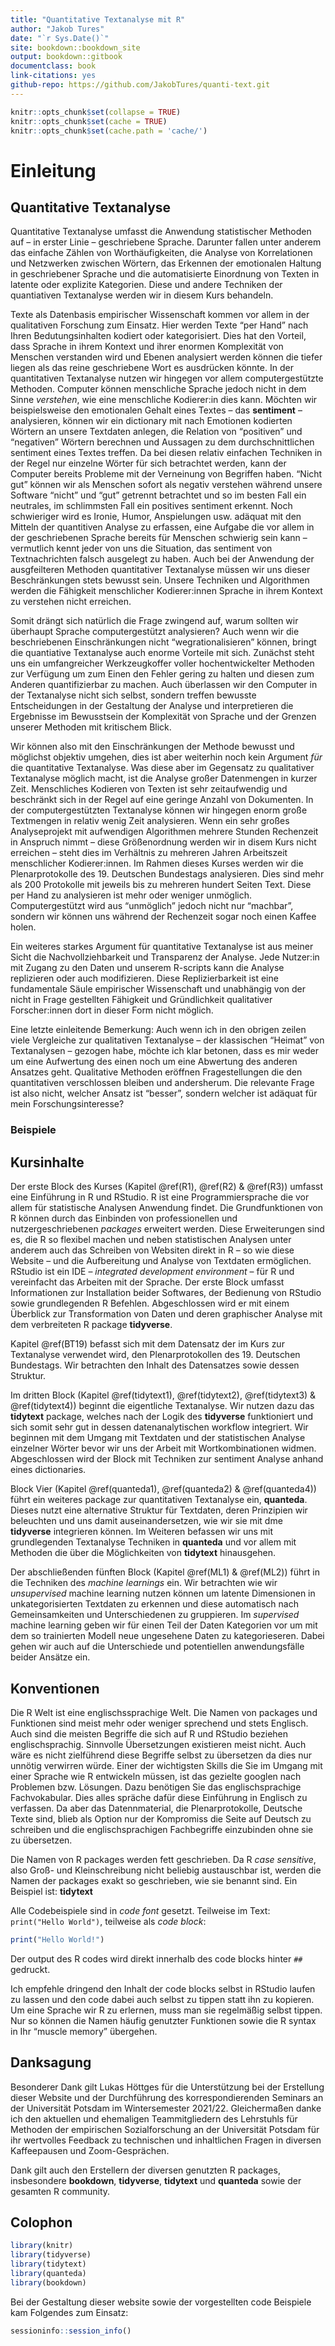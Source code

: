 ```yaml
--- 
title: "Quantitative Textanalyse mit R"
author: "Jakob Tures"
date: "`r Sys.Date()`"
site: bookdown::bookdown_site
output: bookdown::gitbook
documentclass: book
link-citations: yes
github-repo: https://github.com/JakobTures/quanti-text.git
---
```


``` r
knitr::opts_chunk$set(collapse = TRUE)
knitr::opts_chunk$set(cache = TRUE)
knitr::opts_chunk$set(cache.path = 'cache/')
```

# Einleitung {-}

## Quantitative Textanalyse {-}

Quantitative Textanalyse umfasst die Anwendung statistischer Methoden auf -- in
erster Linie -- geschriebene Sprache. Darunter fallen unter anderem das einfache
Zählen von Worthäufigkeiten, die Analyse von Korrelationen und Netzwerken
zwischen Wörtern, das Erkennen der emotionalen Haltung in geschriebener Sprache
und die automatisierte Einordnung von Texten in latente oder explizite
Kategorien. Diese und andere Techniken der quantiativen Textanalyse werden wir
in diesem Kurs behandeln.

Texte als Datenbasis empirischer Wissenschaft kommen vor allem in der
qualitativen Forschung zum Einsatz. Hier werden Texte "per Hand" nach Ihren
Bedutungsinhalten kodiert oder kategorisiert. Dies hat den Vorteil, dass Sprache
in ihrem Kontext und ihrer enormen Komplexität von Menschen verstanden wird und
Ebenen analysiert werden können die tiefer liegen als das reine geschriebene
Wort es ausdrücken könnte. In der quantitativen Textanalyse nutzen wir hingegen
vor allem computergestützte Methoden. Computer können menschliche Sprache jedoch
nicht in dem Sinne *verstehen*, wie eine menschliche Kodierer:in dies kann.
Möchten wir beispielsweise den emotionalen Gehalt eines Textes -- das
**sentiment** -- analysieren, können wir ein dictionary mit nach Emotionen
kodierten Wörtern an unsere Textdaten anlegen, die Relation von "positiven" und
"negativen" Wörtern berechnen und Aussagen zu dem durchschnittlichen sentiment
eines Textes treffen. Da bei diesen relativ einfachen Techniken in der Regel
nur einzelne Wörter für sich betrachtet werden, kann der Computer bereits
Probleme mit der Verneinung von Begriffen haben. "Nicht gut" können wir als
Menschen sofort als negativ verstehen während unsere Software "nicht" und "gut"
getrennt betrachtet und so im besten Fall ein neutrales, im schlimmsten Fall ein
positives sentiment erkennt. Noch schwieriger wird es Ironie, Humor,
Anspielungen usw. adäquat mit den Mitteln der quantitiven Analyse zu erfassen,
eine Aufgabe die vor allem in der geschriebenen Sprache bereits für Menschen
schwierig sein kann -- vermutlich kennt jeder von uns die Situation, das
sentiment von Textnachrichten falsch ausgelegt zu haben. Auch bei der Anwendung
der ausgfeilteren Methoden quantitativer Textanalyse müssen wir uns dieser
Beschränkungen stets bewusst sein. Unsere Techniken und Algorithmen werden die
Fähigkeit menschlicher Kodierer:innen Sprache in ihrem Kontext zu verstehen
nicht erreichen.

Somit drängt sich natürlich die Frage zwingend auf, warum sollten wir überhaupt
Sprache computergestützt analysieren? Auch wenn wir die beschriebenen
Einschränkungen nicht "wegrationalisieren" können, bringt die quantiative
Textanalyse auch enorme Vorteile mit sich. Zunächst steht uns ein umfangreicher
Werkzeugkoffer voller hochentwickelter Methoden zur Verfügung um zum Einen den
Fehler gering zu halten und diesen zum Anderen quantifizierbar zu machen. Auch
überlassen wir den Computer in der Textanalyse nicht sich selbst, sondern
treffen bewusste Entscheidungen in der Gestaltung der Analyse und interpretieren
die Ergebnisse im Bewusstsein der Komplexität von Sprache und der Grenzen
unserer Methoden mit kritischem Blick.

Wir können also mit den Einschränkungen der Methode bewusst und möglichst
objektiv umgehen, dies ist aber weiterhin noch kein Argument *für* die
quantitative Textanalyse. Was diese aber im Gegensatz zu qualitativer
Textanalyse möglich macht, ist die Analyse großer Datenmengen in kurzer Zeit.
Menschliches Kodieren von Texten ist sehr zeitaufwendig und beschränkt sich in
der Regel auf eine geringe Anzahl von Dokumenten. In der computergestützten
Textanalyse können wir hingegen enorm große Textmengen in relativ wenig Zeit
analysieren. Wenn ein sehr großes Analyseprojekt mit aufwendigen Algorithmen
mehrere Stunden Rechenzeit in Anspruch nimmt -- diese Größenordnung werden wir
in disem Kurs nicht erreichen -- steht dies im Verhältnis zu mehreren Jahren
Arbeitszeit menschlicher Kodierer:innen. Im Rahmen dieses Kurses werden wir die
Plenarprotokolle des 19. Deutschen Bundestags analysieren. Dies sind mehr als
200 Protokolle mit jeweils bis zu mehreren hundert Seiten Text. Diese per Hand
zu analysieren ist mehr oder weniger unmöglich. Computergestützt wird aus
"unmöglich" jedoch nicht nur "machbar", sondern wir können uns während der
Rechenzeit sogar noch einen Kaffee holen. 

Ein weiteres starkes Argument für quantitative Textanalyse ist aus meiner Sicht
die Nachvollziehbarkeit und Transparenz der Analyse. Jede Nutzer:in mit Zugang
zu den Daten und unserem R-scripts kann die Analyse replizieren oder auch
modifizieren. Diese Replizierbarkeit ist eine fundamentale Säule empirischer
Wissenschaft und unabhängig von der nicht in Frage gestellten Fähigkeit und
Gründlichkeit qualitativer Forscher:innen dort in dieser Form nicht möglich.

Eine letzte einleitende Bemerkung: Auch wenn ich in den obrigen zeilen viele
Vergleiche zur qualitativen Textanalyse -- der klassischen "Heimat" von
Textanalysen -- gezogen habe, möchte ich klar betonen, dass es mir weder um eine
Aufwertung des einen noch um eine Abwertung des anderen Ansatzes geht.
Qualitative Methoden eröffnen Fragestellungen die den quantitativen verschlossen
bleiben und andersherum. Die relevante Frage ist also nicht, welcher Ansatz ist
"besser", sondern welcher ist adäquat für mein Forschungsinteresse? 


### Beispiele {-}


## Kursinhalte {-}

Der erste Block des Kurses (Kapitel \@ref(R1), \@ref(R2) & \@ref(R3)) umfasst
eine Einführung in R und RStudio. R ist eine Programmiersprache die vor allem
für statistische Analysen Anwendung findet. Die Grundfunktionen von R können
durch das Einbinden von professionellen und nutzergeschriebenen *packages*
erweitert werden. Diese Erweiterungen sind es, die R so flexibel machen und
neben statistischen Analysen unter anderem auch das Schreiben von Websiten
direkt in R -- so wie diese Website -- und die Aufbereitung und Analyse von
Textdaten ermöglichen. RStudio ist ein IDE -- 
*integrated development environment* -- für R und vereinfacht das Arbeiten mit
der Sprache. Der erste Block umfasst Informationen zur Installation beider
Softwares, der Bedienung von RStudio sowie grundlegenden R Befehlen.
Abgeschlossen wird er mit einem Überblick zur Transformation von Daten und deren
graphischer Analyse mit dem verbreiteten R package **tidyverse**.

Kapitel \@ref(BT19) befasst sich mit dem Datensatz der im Kurs zur Textanalyse
verwendet wird, den Plenarprotokollen des 19. Deutschen Bundestags. Wir
betrachten den Inhalt des Datensatzes sowie dessen Struktur.

Im dritten Block (Kapitel \@ref(tidytext1), \@ref(tidytext2), \@ref(tidytext3) &
\@ref(tidytext4)) beginnt die eigentliche Textanalyse. Wir nutzen dazu das
**tidytext** package, welches nach der Logik des **tidyverse** funktioniert und
sich somit sehr gut in dessen datenanalytischen workflow integriert. Wir
beginnen mit dem Umgang mit Textdaten und der statistischen Analyse einzelner
Wörter bevor wir uns der Arbeit mit Wortkombinationen widmen. Abgeschlossen wird
der Block mit Techniken zur sentiment Analyse anhand eines dictionaries.

Block Vier (Kapitel \@ref(quanteda1), \@ref(quanteda2) & \@ref(quanteda4)) führt
ein weiteres package zur quantitativen Textanalyse ein, **quanteda**. Dieses
nutzt eine alternative Struktur für Textdaten, deren Prinzipien wir beleuchten
und uns damit auseinandersetzen, wie wir sie mit dme **tidyverse** integrieren
können. Im Weiteren befassen wir uns mit grundlegenden Textanalyse Techniken in
**quanteda** und vor allem mit Methoden die über die Möglichkeiten von
**tidytext** hinausgehen.

Der abschließenden fünften Block (Kapitel \@ref(ML1) & \@ref(ML2)) führt in die
Techniken des *machine learnings* ein. Wir betrachten wie wir *unsupervised*
machine learning nutzen können um latente Dimensionen in unkategorisierten
Textdaten zu erkennen und diese automatisch nach Gemeinsamkeiten und
Unterschiedenen zu gruppieren. Im *supervised* machine learning geben wir für
einen Teil der Daten Kategorien vor um mit dem so trainierten Modell neue
ungesehene Daten zu kategorieseren. Dabei gehen wir auch auf die Unterschiede
und potentiellen anwendungsfälle beider Ansätze ein.



## Konventionen {-}

Die R Welt ist eine englischssprachige Welt. Die Namen von packages und
Funktionen sind meist mehr oder weniger sprechend und stets Englisch. Auch sind
die meisten Begriffe die sich auf R und RStudio beziehen englischsprachig.
Sinnvolle Übersetzungen existieren meist nicht. Auch wäre es nicht zielführend
diese Begriffe selbst zu übersetzen da dies nur unnötig verwirren würde. Einer
der wichtigsten Skills die Sie im Umgang mit einer Sprache wie R entwickeln
müssen, ist das gezielte googlen nach Problemen bzw. Lösungen. Dazu benötigen
Sie das englischsprachige Fachvokabular. Dies alles spräche dafür diese
Einführung in Englisch zu verfassen. Da aber das Datennmaterial, die
Plenarprotokolle, Deutsche Texte sind, blieb als Option nur der Kompromiss die
Seite auf Deutsch zu schreiben und die englischsprachigen Fachbegriffe
einzubinden ohne sie zu übersetzen.

Die Namen von R packages werden fett geschrieben. Da R *case sensitive*,
also Groß- und Kleinschreibung nicht beliebig austauschbar ist, werden die Namen
der packages exakt so geschrieben, wie sie benannt sind. Ein Beispiel ist:
**tidytext**

Alle Codebeispiele sind in *code font* gesetzt. Teilweise im Text:
`print("Hello World")`, teilweise als *code block*:

``` r
print("Hello World!")
```

Der output des R codes wird direkt innerhalb des code blocks hinter `##`
gedruckt.

Ich empfehle dringend den Inhalt der code blocks selbst in RStudio laufen zu
lassen und den code dabei auch selbst zu tippen statt ihn zu kopieren. Um eine
Sprache wir R zu erlernen, muss man sie regelmäßig selbst tippen. Nur so können
die Namen häufig genutzter Funktionen sowie die R syntax in Ihr "muscle memory"
übergehen.


## Danksagung {-}

Besonderer Dank gilt Lukas Höttges für die Unterstützung bei der Erstellung
dieser Website und der Durchführung des korrespondierenden Seminars an der
Universität Potsdam im Wintersemester 2021/22. Gleichermaßen danke ich den
aktuellen und ehemaligen Teammitgliedern des Lehrstuhls für Methoden der
empirischen Sozialforschung an der Universität Potsdam für ihr wertvolles
Feedback zu technischen und inhaltlichen Fragen in diversen Kaffeepausen und
Zoom-Gesprächen.

Dank gilt auch den Erstellern der diversen genutzten R packages, insbesondere
**bookdown**, **tidyverse**, **tidytext** und **quanteda** sowie der gesamten
R community.

## Colophon {-}

``` r
library(knitr)
library(tidyverse)
library(tidytext)
library(quanteda)
library(bookdown)
```

Bei der Gestaltung dieser website sowie der vorgestellten code Beispiele kam
Folgendes zum Einsatz:

``` r
sessioninfo::session_info()
```
